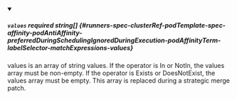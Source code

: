 
<details className="config-field" data-expandable="false" open>
<summary>

##### `values` <span className="config-field-required" data-required="false">required</span> <span className="config-field-type">string[]</span> <span className="config-field-default"></span> <span className="config-field-enum"></span> {#runners-spec-clusterRef-podTemplate-spec-affinity-podAntiAffinity-preferredDuringSchedulingIgnoredDuringExecution-podAffinityTerm-labelSelector-matchExpressions-values}

values is an array of string values. If the operator is In or NotIn,
the values array must be non-empty. If the operator is Exists or DoesNotExist,
the values array must be empty. This array is replaced during a strategic
merge patch.

</summary>



</details>
